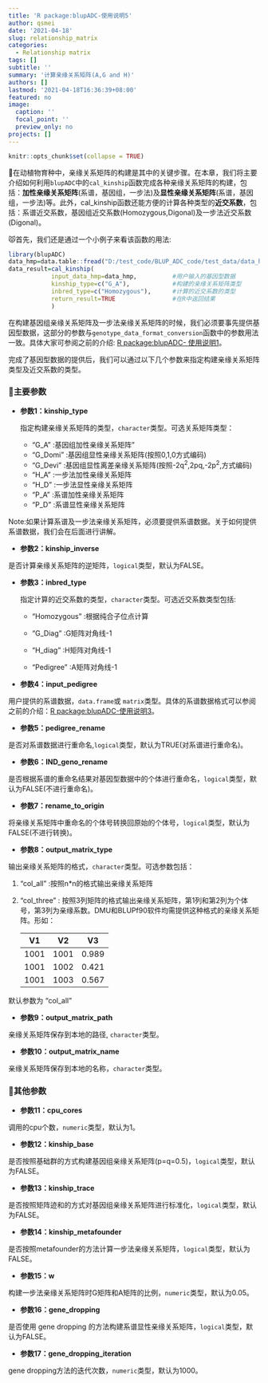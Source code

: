 ```yaml
---
title: 'R package:blupADC-使用说明5'
author: qsmei
date: '2021-04-18'
slug: relationship_matrix
categories:
  - Relationship matrix
tags: []
subtitle: ''
summary: '计算亲缘关系矩阵(A,G and H)'
authors: []
lastmod: '2021-04-18T16:36:39+08:00'
featured: no
image:
  caption: ''
  focal_point: ''
  preview_only: no
projects: []
---
```


```r
knitr::opts_chunk$set(collapse = TRUE)
```

🙉在动植物育种中，亲缘关系矩阵的构建是其中的关键步骤。在本章，我们将主要介绍如何利用`blupADC`中的`cal_kinship`函数完成各种亲缘关系矩阵的构建，包括：**加性亲缘关系矩阵**(系谱，基因组，一步法)及**显性亲缘关系矩阵**(系谱，基因组，一步法)等。此外，cal_kinship函数还能方便的计算各种类型的**近交系数**，包括：系谱近交系数，基因组近交系数(Homozygous,Digonal)及一步法近交系数(Digonal)。

😾首先，我们还是通过一个小例子来看该函数的用法:

``` .R
library(blupADC)
data_hmp=data.table::fread("D:/test_code/BLUP_ADC_code/test_data/data_hmp.txt",data.table=F)
data_result=cal_kinship(
            input_data_hmp=data_hmp,          #用户输入的基因型数据
            kinship_type=c("G_A"),            #构建的亲缘关系矩阵类型
            inbred_type=c("Homozygous"),      #计算的近交系数的类型 
            return_result=TRUE                #在R中返回结果  
            )
```

在构建基因组亲缘关系矩阵及一步法亲缘关系矩阵的时候，我们必须要事先提供基因型数据，这部分的参数与`genotype_data_format_conversion`函数中的参数用法一致。具体大家可参阅之前的介绍: [R package:blupADC- 使用说明1](https://qsmei.netlify.app/post/blupadc/)。

完成了基因型数据的提供后，我们可以通过以下几个参数来指定构建亲缘关系矩阵类型及近交系数的类型。

### 💪主要参数

-   **参数1：kinship_type**

    指定构建亲缘关系矩阵的类型，`character`类型。可选关系矩阵类型：

    -   "G_A" :基因组加性亲缘关系矩阵"
    -   "G_Domi" :基因组显性亲缘关系矩阵(按照0,1,0方式编码)
    -   "G_Devi" :基因组显性离差亲缘关系矩阵(按照-2q^2^,2pq,-2p^2^,方式编码)
    -   "H_A" :一步法加性亲缘关系矩阵
    -   "H_D" :一步法显性亲缘关系矩阵
    -   "P_A" :系谱加性亲缘关系矩阵
    -   "P_D" :系谱显性亲缘关系矩阵

Note:如果计算系谱及一步法亲缘关系矩阵，必须要提供系谱数据。关于如何提供系谱数据，我们会在后面进行讲解。

-   **参数2：kinship_inverse**

是否计算亲缘关系矩阵的逆矩阵，`logical`类型，默认为FALSE。

-   **参数3：inbred_type**

    指定计算的近交系数的类型，`character`类型。可选近交系数类型包括:

    -   "Homozygous" :根据纯合子位点计算

    -   "G_Diag" :G矩阵对角线-1

    -   "H_diag" :H矩阵对角线-1

    -   "Pedigree" :A矩阵对角线-1

-   **参数4：input_pedigree**

用户提供的系谱数据，`data.frame`或 `matrix`类型。具体的系谱数据格式可以参阅之前的介绍：[R package:blupADC-使用说明3](https://qsmei.netlify.app/post/2021-04-17-r-package-blup-adc-pedigree/pedigree/)。

-   **参数5：pedigree_rename**

是否对系谱数据进行重命名,`logical`类型，默认为TRUE(对系谱进行重命名)。

-   **参数6：IND_geno_rename**

是否根据系谱的重命名结果对基因型数据中的个体进行重命名，`logical`类型，默认为FALSE(不进行重命名)。

-   **参数7：rename_to_origin**

将亲缘关系矩阵中重命名的个体号转换回原始的个体号，`logical`类型，默认为FALSE(不进行转换)。

-   **参数8：output_matrix_type**

输出亲缘关系矩阵的格式，`character`类型。可选参数包括：

1.  "col_all" :按照n\*n的格式输出亲缘关系矩阵

2.  "col_three" : 按照3列矩阵的格式输出亲缘关系矩阵，第1列和第2列为个体号，第3列为亲缘系数。DMU和BLUPf90软件均需提供这种格式的亲缘关系矩阵。形如：

    | V1   | V2   | V3    |
    |------|------|-------|
    | 1001 | 1001 | 0.989 |
    | 1001 | 1002 | 0.421 |
    | 1001 | 1003 | 0.567 |

默认参数为 "col_all"

-   **参数9：output_matrix_path**

亲缘关系矩阵保存到本地的路径, `character`类型。

-   **参数10：output_matrix_name**

亲缘关系矩阵保存到本地的名称，`character`类型。

### 🦶其他参数

-   **参数11：cpu_cores**

调用的cpu个数，`numeric`类型，默认为1。

-   **参数12：kinship_base**

是否按照基础群的方式构建基因组亲缘关系矩阵(p=q=0.5)，`logical`类型，默认为FALSE。

-   **参数13：kinship_trace**

是否按照矩阵迹和的方式对基因组亲缘关系矩阵进行标准化，`logical`类型，默认为FALSE。

-   **参数14：kinship_metafounder**

是否按照metafounder的方法计算一步法亲缘关系矩阵，`logical`类型，默认为FALSE。

-   **参数15：w**

构建一步法亲缘关系矩阵时G矩阵和A矩阵的比例，`numeric`类型，默认为0.05。

-   **参数16：gene_dropping**

是否使用 gene dropping 的方法构建系谱显性亲缘关系矩阵，`logical`类型，默认为FALSE。

-   **参数17：gene_dropping_iteration**

gene dropping方法的迭代次数，`numeric`类型，默认为1000。
